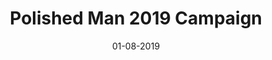 ---
title: Polished Man 2019 Campaign
slug: polished-man
date: 01-08-2019
featureImage: polishedman.png
excerpt: We developed the Polsihed Man 2019 Campaign for YGAP.
---